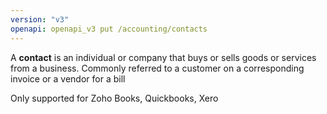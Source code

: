 ```yaml
---
version: "v3"
openapi: openapi_v3 put /accounting/contacts
---
```


A **contact** is an individual or company that buys or sells goods or services from a business. Commonly referred to a customer on a corresponding invoice or a vendor for a bill

<Info>Only supported for Zoho Books, Quickbooks, Xero</Info>
